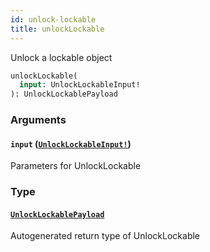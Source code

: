 ```yaml
---
id: unlock-lockable
title: unlockLockable
---
```


Unlock a lockable object

```graphql
unlockLockable(
  input: UnlockLockableInput!
): UnlockLockablePayload

```

### Arguments

#### `input` ([`UnlockLockableInput!`](/docs/api/inputs/unlock-lockable-input))

Parameters for UnlockLockable

### Type

#### [`UnlockLockablePayload`](/docs/api/objects/unlock-lockable-payload)

Autogenerated return type of UnlockLockable
